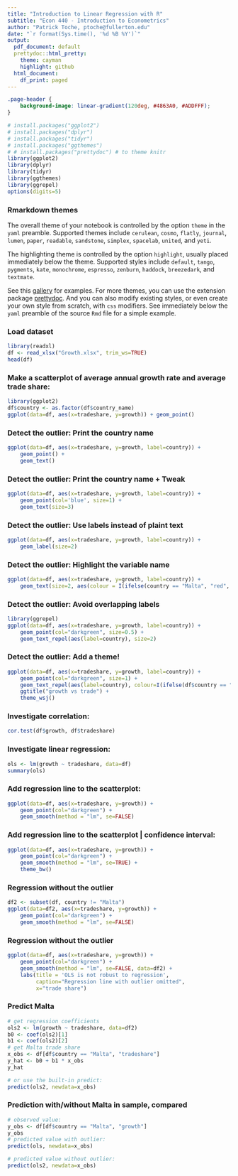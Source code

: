 ```yaml
---
title: "Introduction to Linear Regression with R"
subtitle: "Econ 440 - Introduction to Econometrics"
author: "Patrick Toche, ptoche@fullerton.edu"
date: "`r format(Sys.time(), '%d %B %Y')`"
output:
  pdf_document: default
  prettydoc::html_pretty:
    theme: cayman
    highlight: github
  html_document:
    df_print: paged
---
```


```css
.page-header {
    background-image: linear-gradient(120deg, #4863A0, #ADDFFF);
}
```

```r
# install.packages("ggplot2")
# install.packages("dplyr")
# install.packages("tidyr")
# install.packages("ggthemes")
# # install.packages("prettydoc") # to theme knitr
library(ggplot2)
library(dplyr)
library(tidyr)
library(ggthemes)
library(ggrepel)
options(digits=5)
```

### Rmarkdown themes

The overall theme of your notebook is controlled by the option `theme` in the `yaml` preamble. Supported themes include `cerulean`,  `cosmo`,  `flatly`,  `journal`,  `lumen`,  `paper`, `readable`, `sandstone`, `simplex`,  `spacelab`, `united`, and `yeti`. 

The highlighting theme is controlled by the option `highlight`, usually placed immediately below the theme. Supported styles include `default`, `tango`, `pygments`, `kate`, `monochrome`, `espresso`, `zenburn`, `haddock`, `breezedark`, and `textmate`.

See this [gallery](https://www.datadreaming.org/post/r-markdown-theme-gallery/) for examples. For more themes, you can use the extension package [prettydoc](https://cran.r-project.org/web/packages/prettydoc/vignettes/tactile.html). And you can also modify existing styles, or even create your own style from scratch, with `css` modifiers. See immediately below the `yaml` preamble of the source `Rmd` file for a simple example.


### Load dataset
```r
library(readxl)
df <- read_xlsx("Growth.xlsx", trim_ws=TRUE)
head(df)
```

### Make a scatterplot of average annual growth rate and average trade share:
```r
library(ggplot2)
df$country <- as.factor(df$country_name)
ggplot(data=df, aes(x=tradeshare, y=growth)) + geom_point()
```

### Detect the outlier: Print the country name
```r
ggplot(data=df, aes(x=tradeshare, y=growth, label=country)) + 
    geom_point() +
    geom_text()
```

### Detect the outlier: Print the country name + Tweak
```r
ggplot(data=df, aes(x=tradeshare, y=growth, label=country)) + 
    geom_point(col='blue', size=1) +
    geom_text(size=3)
```

### Detect the outlier: Use labels instead of plaint text
```r
ggplot(data=df, aes(x=tradeshare, y=growth, label=country)) + 
    geom_label(size=2)
```

### Detect the outlier: Highlight the variable name
```r
ggplot(data=df, aes(x=tradeshare, y=growth, label=country)) + 
    geom_text(size=2, aes(colour = I(ifelse(country == "Malta", "red", "black")))) 
```

### Detect the outlier: Avoid overlapping labels
```r
library(ggrepel)
ggplot(data=df, aes(x=tradeshare, y=growth, label=country)) + 
    geom_point(col="darkgreen", size=0.5) +
    geom_text_repel(aes(label=country), size=2) 
```

### Detect the outlier: Add a theme!
```r
ggplot(data=df, aes(x=tradeshare, y=growth, label=country)) + 
    geom_point(col="darkgreen", size=1) +
    geom_text_repel(aes(label=country), colour=I(ifelse(df$country == "Malta", "red", "black")), size=I(ifelse(df$country == "Malta", 4, 2))) +
    ggtitle("growth vs trade") +
    theme_wsj()
```

### Investigate correlation:
```r
cor.test(df$growth, df$tradeshare)
```

### Investigate linear regression:
```r
ols <- lm(growth ~ tradeshare, data=df)
summary(ols)
```

### Add regression line to the scatterplot:
```r
ggplot(data=df, aes(x=tradeshare, y=growth)) + 
    geom_point(col="darkgreen") +
    geom_smooth(method = "lm", se=FALSE)
```

### Add regression line to the scatterplot | confidence interval:
```r
ggplot(data=df, aes(x=tradeshare, y=growth)) + 
    geom_point(col="darkgreen") +
    geom_smooth(method = "lm", se=TRUE) +
    theme_bw()
```

### Regression without the outlier
```r
df2 <- subset(df, country != "Malta")
ggplot(data=df2, aes(x=tradeshare, y=growth)) + 
    geom_point(col="darkgreen") +
    geom_smooth(method = "lm", se=FALSE)
```

### Regression without the outlier
```r
ggplot(data=df, aes(x=tradeshare, y=growth)) + 
    geom_point(col="darkgreen") +
    geom_smooth(method = "lm", se=FALSE, data=df2) +
    labs(title = 'OLS is not robust to regression',
         caption="Regression line with outlier omitted", 
         x="trade share")
```

### Predict Malta
```r
# get regression coefficients
ols2 <- lm(growth ~ tradeshare, data=df2)
b0 <- coef(ols2)[1]
b1 <- coef(ols2)[2]
# get Malta trade share
x_obs <- df[df$country == "Malta", "tradeshare"]
y_hat <- b0 + b1 * x_obs
y_hat

# or use the built-in predict:
predict(ols2, newdata=x_obs)
```

### Prediction with/without Malta in sample, compared
```r
# observed value:
y_obs <- df[df$country == "Malta", "growth"]
y_obs
# predicted value with outlier:
predict(ols, newdata=x_obs)

# predicted value without outlier:
predict(ols2, newdata=x_obs)
```
